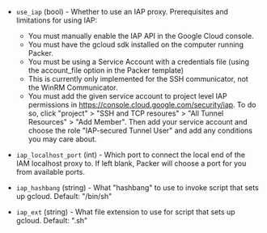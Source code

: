 <!-- Code generated from the comments of the IAPConfig struct in builder/googlecomputesurrogate/step_start_tunnel.go; DO NOT EDIT MANUALLY -->

-   `use_iap` (bool) - Whether to use an IAP proxy.
    Prerequisites and limitations for using IAP:
    - You must manually enable the IAP API in the Google Cloud console.
    - You must have the gcloud sdk installed on the computer running Packer.
    - You must be using a Service Account with a credentials file (using the
    	 account_file option in the Packer template)
    - This is currently only implemented for the SSH communicator, not the
      WinRM Communicator.
    - You must add the given service account to project level IAP permissions
      in https://console.cloud.google.com/security/iap. To do so, click
      "project" > "SSH and TCP resoures" > "All Tunnel Resources" >
      "Add Member". Then add your service account and choose the role
      "IAP-secured Tunnel User" and add any conditions you may care about.
    
-   `iap_localhost_port` (int) - Which port to connect the local end of the IAM localhost proxy to. If
    left blank, Packer will choose a port for you from available ports.
    
-   `iap_hashbang` (string) - What "hashbang" to use to invoke script that sets up gcloud.
    Default: "/bin/sh"
    
-   `iap_ext` (string) - What file extension to use for script that sets up gcloud.
    Default: ".sh"
    